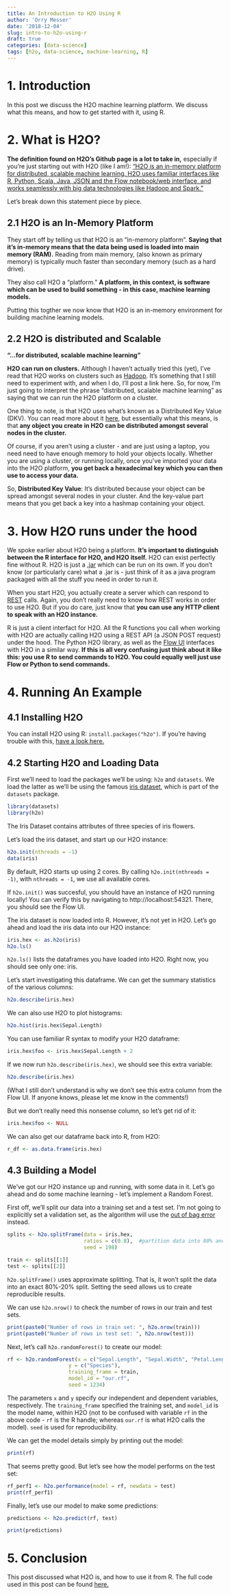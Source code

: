 ```yaml
---
title: An Introduction to H2O Using R
author: 'Orry Messer'
date: '2018-12-04'
slug: intro-to-h2o-using-r
draft: true
categories: [data-science]
tags: [h2o, data-science, machine-learning, R]
---
```


# 1. Introduction
In this post we discuss the H2O machine learning platform. We discuss what this means, and how to get started with it, using R.

# 2. What is H2O?

__The definition found on H2O's Github page is a lot to take in,__ especially if you're just starting out with H2O (like I am!): ["H2O is an in-memory platform for distributed, scalable machine learning. H2O uses familiar interfaces like R, Python, Scala, Java, JSON and the Flow notebook/web interface, and works seamlessly with big data technologies like Hadoop and Spark."](https://github.com/h2oai/h2o-3)

Let's break down this statement piece by piece.

## 2.1 H2O is an In-Memory Platform

They start off by telling us that H2O is an "in-memory platform". __Saying that it's in-memory means that the data being used is loaded into main memory (RAM).__ Reading from main memory, (also known as primary memory) is typically much faster than secondary memory (such as a hard drive). 

They also call H2O a "platform." __A platform, in this context, is software which can be used to build something - in this case, machine learning models.__ 

Putting this togther we now know that H2O is an in-memory environment for building machine learning models.

## 2.2 H2O is distributed and Scalable

__"...for distributed, scalable machine learning"__

__H2O can run on clusters.__ Although I haven't actually tried this (yet), I've read that H2O works on clusters such as [Hadoop](https://hadoop.apache.org/). It's something that I still need to experiment with, and when I do, I'll post a link here. So, for now, I'm just going to interpret the phrase "distributed, scalable machine learning" as saying that we can run the H2O platform on a cluster.

One thing to note, is that H2O uses what's known as a Distributed Key Value (DKV). You can read more about it [here](https://www.h2o.ai/blog/h2o-architecture/), but essentially what this means, is that __any object you create in H2O can be distributed amongst several nodes in the cluster.__ 

Of course, if you aren't using a cluster - and are just using a laptop, you need need to have enough memory to hold your objects locally. Whether you are using a cluster, or running locally, once you've imported your data into the H2O platform, __you get back a hexadecimal key which you can then use to access your data.__

So, __Distributed Key Value__: It's distributed because your object can be spread amongst several nodes in your cluster. And the key-value part means that you get back a key into a hashmap containing your object.

# 3. How H2O runs under the hood

We spoke earlier about H2O being a platform. __It's important to distinguish between the R interface for H2O, and H2O itself.__ H2O can exist perfectly fine without R. H2O is just a [.jar](https://en.wikipedia.org/wiki/JAR_(file_format)) which can be run on its own. If you don't know (or particularly care) what a .jar is - just think of it as a java program packaged with all the stuff you need in order to run it.

When you start H2O, you actually create a server which can respond to [REST](https://en.wikipedia.org/wiki/Representational_state_transfer) calls. Again, you don't really need to know how REST works in order to use H2O. But if you do care, just know that __you can use any HTTP client to speak with an H2O instance.__

R is just a client interfact for H2O. All the R functions you call when working with H2O are actually calling H2O using a REST API (a JSON POST request) under the hood. The Python H2O library, as well as the [Flow UI](https://www.h2o.ai/blog/introducing-flow/) interfaces with H2O in a similar way. __If this is all very confusing just think about it like this: you use R to send commands to H2O. You could equally well just use Flow or Python to send commands.__

# 4. Running An Example

## 4.1 Installing H2O

You can install H2O using R: `install.packages("h2o")`. If you're having trouble with this, [have a look here.](http://h2o-release.s3.amazonaws.com/h2o/rel-xia/2/index.html)

## 4.2 Starting H2O and Loading Data

First we'll need to load the packages we'll be using: `h2o` and `datasets`. We load the latter as we'll be using the famous [iris dataset](https://en.wikipedia.org/wiki/Iris_flower_data_set), which is part of the `datasets` package.

```r
library(datasets)
library(h2o)
```
The Iris Dataset contains attributes of three species of iris flowers.

Let's load the iris dataset, and start up our H2O instance:

```r
h2o.init(nthreads = -1) 
data(iris)
```
By default, H2O starts up using 2 cores. By calling `h2o.init(nthreads = -1)`, with `nthreads = -1`, we use all available cores.

If `h2o.init()` was succesful, you should have an instance of H2O running locally! You can verify this by navigating to http://localhost:54321. There, you should see the Flow UI.

The iris dataset is now loaded into R. However, it's not yet in H2O. Let's go ahead and load the iris data into our H2O instance:

```r
iris.hex <- as.h2o(iris)
h2o.ls()
```
`h2o.ls()` lists the dataframes you have loaded into H2O. Right now, you should see only one: iris.

Let's start investigating this dataframe. We can get the summary statistics of the various columns:

```r
h2o.describe(iris.hex)
```
We can also use H2O to plot histograms:

```r
h2o.hist(iris.hex$Sepal.Length)
```

You can use familiar R syntax to modify your H2O dataframe:

```r
iris.hex$foo <- iris.hex$Sepal.Length + 2
```

If we now run `h2o.describe(iris.hex)`, we should see this extra variable:

```r
h2o.describe(iris.hex)
```

(What I still don't understand is why we don't see this extra column from the Flow UI. If anyone knows, please let me know in the comments!)

But we don't really need this nonsense column, so let's get rid of it:

```r
iris.hex$foo <- NULL
```

We can also get our dataframe back into R, from H2O:

```r
r_df <- as.data.frame(iris.hex)
```
## 4.3 Building a Model

We've got our H2O instance up and running, with some data in it. Let's go ahead and do some machine learning - let's implement a Random Forest. 

First off, we'll split our data into a training set and a test set. I'm not going to explicitly set a validation set, as the algorithm will use the [out of bag error](https://en.wikipedia.org/wiki/Out-of-bag_error) instead.

```r
splits <- h2o.splitFrame(data = iris.hex,
                         ratios = c(0.8),  #partition data into 80% and 20% chunks
                         seed = 198)

train <- splits[[1]]
test <- splits[[2]]
```
`h2o.splitFrame()` uses approximate splitting. That is, it won't split the data into an exact 80%-20% split. Setting the seed allows us to create reproducible results. 

We can use `h2o.nrow()` to check the number of rows in our train and test sets.

```r
print(paste0("Number of rows in train set: ", h2o.nrow(train)))
print(paste0("Number of rows in test set: ", h2o.nrow(test)))
```
Next, let's call `h2o.randomForest()` to create our model:

```r
rf <- h2o.randomForest(x = c("Sepal.Length", "Sepal.Width", "Petal.Length", "Petal.Width"),
                    y = c("Species"),
                    training_frame = train,
                    model_id = "our.rf",
                    seed = 1234)
```
The parameters `x` and `y` specify our independent and dependent variables, respectively. The `training_frame` specified the training set, and `model_id` is the model name, within H2O (not to be confused with variable `rf` in the above code - `rf` is the R handle; whereas `our.rf` is what H2O calls the model). `seed` is used for reproducibility.

We can get the model details simply by printing out the model:

```r
print(rf)
```

That seems pretty good. But let's see how the model performs on the test set:


```r
rf_perf1 <- h2o.performance(model = rf, newdata = test)
print(rf_perf1)
```

Finally, let's use our model to make some predictions:

```r
predictions <- h2o.predict(rf, test)
```
```r
print(predictions)
```

# 5. Conclusion 

This post discussed what H2O is, and how to use it from R. The full code used in this post can be found [here.](./h2o_intro.R)